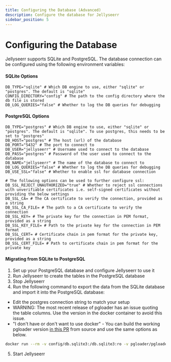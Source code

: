 ```yaml
---
title: Configuring the Database (Advanced)
description: Configure the database for Jellyseerr
sidebar_position: 5
---
```

# Configuring the Database

Jellyseerr supports SQLite and PostgreSQL. The database connection can be configured using the following environment variables:

#### SQLite Options

```dotenv
DB_TYPE="sqlite" # Which DB engine to use, either "sqlite" or "postgres". The default is "sqlite"
CONFIG_DIRECTORY="config" # The path to the config directory where the db file is stored
DB_LOG_QUERIES="false" # Whether to log the DB queries for debugging
```

#### PostgreSQL Options

```dotenv
DB_TYPE="postgres" # Which DB engine to use, either "sqlite" or "postgres". The default is "sqlite". To use postgres, this needs to be set to "postgres"
DB_HOST="postgres" # The host (url) of the database
DB_PORT="5432" # The port to connect to
DB_USER="jellyseerr" # Username used to connect to the database
DB_PASS="postgres" # Password of the user used to connect to the database
DB_NAME="jellyseerr" # The name of the database to connect to
DB_LOG_QUERIES="false" # Whether to log the DB queries for debugging
DB_USE_SSL="false" # Whether to enable ssl for database connection

# The following options can be used to further configure ssl:
DB_SSL_REJECT_UNAUTHORIZED="true" # Whether to reject ssl connections with unverifiable certificates i.e. self-signed certificates without providing the below settings
DB_SSL_CA= # The CA certificate to verify the connection, provided as a string
DB_SSL_CA_FILE= # The path to a CA certificate to verify the connection
DB_SSL_KEY= # The private key for the connection in PEM format, provided as a string
DB_SSL_KEY_FILE= # Path to the private key for the connection in PEM format
DB_SSL_CERT= # Certificate chain in pem format for the private key, provided as a string
DB_SSL_CERT_FILE= # Path to certificate chain in pem format for the private key
```

#### Migrating from SQLite to PostgreSQL

1. Set up your PostgreSQL database and configure Jellyseerr to use it
2. Run Jellyseerr to create the tables in the PostgreSQL database
3. Stop Jellyseerr
4. Run the following command to export the data from the SQLite database and import it into the PostgreSQL database:
- Edit the postgres connection string to match your setup
- WARNING: The most recent release of pgloader has an issue quoting the table columns. Use the version in the docker container to avoid this issue.
- "I don't have or don't want to use docker" - You can build the working pgloader version [in this PR](https://github.com/dimitri/pgloader/pull/1531) from source and use the same options as below.
```bash
docker run --rm -v config/db.sqlite3:/db.sqlite3:ro -v pgloader/pgloader.load:/pgloader.load ghcr.io/ralgar/pgloader:pr-1531 pgloader --with "quote identifiers" --with "data only" /db.sqlite3 postgresql://{{DB_USER}}:{{DB_PASS}}@{{DB_HOST}}:{{DB_PORT}}/{{DB_NAME}}
   ```
5. Start Jellyseerr
